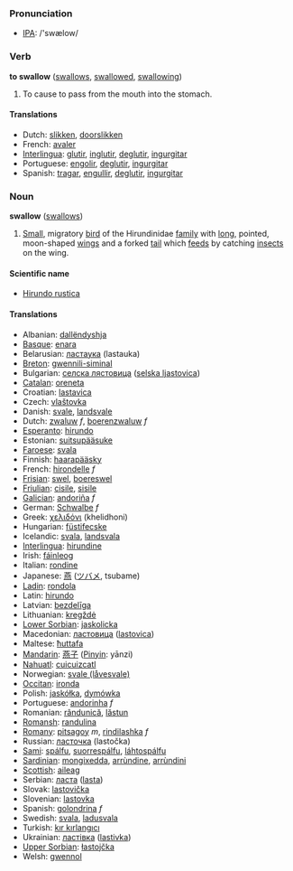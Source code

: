 === Pronunciation ===
*[[w:IPA|IPA]]: /'swælow/

=== Verb ===
'''to swallow''' ([[swallows]], [[swallowed]], [[swallowing]])

# To cause to pass from the mouth into the stomach.

==== Translations ====
*Dutch: [[slikken]], [[doorslikken]]
*French: [[avaler]]
*[[Interlingua]]: [[glutir]], [[inglutir]], [[deglutir]], [[ingurgitar]]
*Portuguese: [[engolir]], [[deglutir]], [[ingurgitar]]
*Spanish: [[tragar]], [[engullir]], [[deglutir]], [[ingurgitar]]

=== Noun ===
'''swallow''' ([[swallows]])

# [[Small]], migratory [[bird]] of the Hirundinidae [[family]] with [[long]], pointed, moon-shaped [[wing]]s and a forked [[tail]] which [[feed]]s by catching [[insect]]s on the wing.

====Scientific name====
*[[Hirundo rustica]]

==== Translations ====
*Albanian: [[dallëndyshja]]
*[[Basque]]: [[enara]]
*Belarusian: [[ластаука]] (lastauka)
*[[Breton]]: [[gwennili-siminal]]
*Bulgarian: [[селска лястовица]] ([[selska ljastovica]])
*[[Catalan]]: [[oreneta]]
*Croatian: [[lastavica]]
*Czech: [[vlaštovka]]
*Danish: [[svale]], [[landsvale]]
*Dutch: [[zwaluw]] ''f'', [[boerenzwaluw]] ''f''
*[[Esperanto]]: [[hirundo]]
*Estonian: [[suitsupääsuke]]
*[[Faroese]]: [[svala]]
*Finnish: [[haarapääsky]]
*French: [[hirondelle]] ''f''
*[[Frisian]]: [[swel]], [[boereswel]]
*[[Friulian]]: [[cisile]], [[sisile]]
*[[Galician]]: [[andoriña]] ''f''
*German: [[Schwalbe]] ''f''
*Greek: [[χελιδόνι]] (khelidhoni)
*Hungarian: [[füstifecske]]
*Icelandic: [[svala]], [[landsvala]]
*[[Interlingua]]: [[hirundine]]
*Irish: [[fáinleog]]
*Italian: [[rondine]]
*Japanese: [[燕]] ([[ツバメ]], tsubame)
*[[Ladin]]: [[rondola]]
*Latin: [[hirundo]]
*Latvian: [[bezdelīga]]
*Lithuanian: [[kregždė]]
*[[Lower Sorbian]]: [[jaskolicka]]
*Macedonian: [[ластовица]] ([[lastovica]])
*Maltese: [[ħuttafa]]
*[[Mandarin]]: [[燕子]] ([[Pinyin]]: yānzi)
*[[Nahuatl]]: [[cuicuizcatl]]
*Norwegian: [[svale (låvesvale)]]
*[[Occitan]]: [[ironda]]
*Polish: [[jaskółka]], [[dymówka]]
*Portuguese: [[andorinha]] ''f''
*Romanian: [[rândunică]], [[lăstun]]
*[[Romansh]]: [[randulina]]
*[[Romany]]: [[pitsagoy]] ''m'', [[rindilashka]] ''f''
*Russian: [[ласточка]] (lastočka)
*[[Sami]]: [[spálfu]], [[suorrespálfu]], [[láhtospálfu]]
*[[Sardinian]]: [[mongixedda]], [[arrùndine]], [[arrùndini]]
*[[Scottish]]: [[aileag]]
*Serbian: [[ласта]] ([[lasta]])
*Slovak: [[lastovička]]
*Slovenian: [[lastovka]]
*Spanish: [[golondrina]] ''f''
*Swedish: [[svala]], [[ladusvala]]
*Turkish: [[kır kırlangıcı]]
*Ukrainian: [[ластівка]] ([[lastivka]])
*[[Upper Sorbian]]: [[łastojčka]]
*Welsh: [[gwennol]]